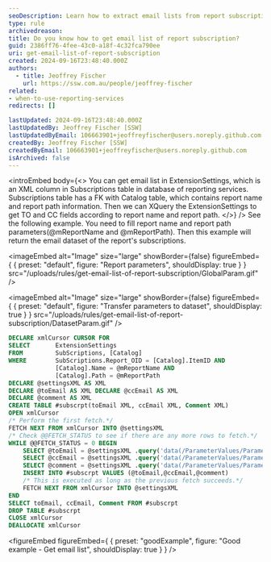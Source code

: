 ```yaml
---
seoDescription: Learn how to extract email lists from report subscriptions using SQL queries for effective reporting management
type: rule
archivedreason:
title: Do you know how to get email list of report subscription?
guid: 2386ff76-4fee-43c0-a18f-4c32fca790ee
uri: get-email-list-of-report-subscription
created: 2024-09-16T23:48:40.000Z
authors:
  - title: Jeoffrey Fischer
    url: https://ssw.com.au/people/jeoffrey-fischer
related:
- when-to-use-reporting-services
redirects: []

lastUpdated: 2024-09-16T23:48:40.000Z
lastUpdatedBy: Jeoffrey Fischer [SSW]
lastUpdatedByEmail: 106663901+jeoffreyfischer@users.noreply.github.com
createdBy: Jeoffrey Fischer [SSW]
createdByEmail: 106663901+jeoffreyfischer@users.noreply.github.com
isArchived: false
---
```


<introEmbed
  body={<>
You can get email list in ExtensionSettings, which is an XML column in Subscriptions table in database of reporting services. Subscriptions table has a FK with Catalog table, which contains report name and report path information. Then we can XQuery the ExtensionSettings to get TO and CC fields according to report name and report path.
  </>}
/>
See the following example. You need to fill report name and report path parameters(@mReportName and @mReportPath). Then this example will return the email dataset of the report's subscriptions.


<imageEmbed
  alt="Image"
  size="large"
  showBorder={false}
  figureEmbed={ {
    preset: "default",
    figure: "Report parameters",
    shouldDisplay: true
  } }
  src="/uploads/rules/get-email-list-of-report-subscription/GlobalParam.gif"
/>



<imageEmbed
  alt="Image"
  size="large"
  showBorder={false}
  figureEmbed={ {
    preset: "default",
    figure: "Transfer parameters to dataset",
    shouldDisplay: true
  } }
  src="/uploads/rules/get-email-list-of-report-subscription/DatasetParam.gif"
/>


```sql
DECLARE xmlCursor CURSOR FOR
SELECT       ExtensionSettings
FROM         SubScriptions, [Catalog]
WHERE        SubScriptions.Report_OID = [Catalog].ItemID AND
             [Catalog].Name = @mReportName AND
             [Catalog].Path = @mReportPath
DECLARE @settingsXML AS XML
DECLARE @toEmail AS XML DECLARE @ccEmail AS XML
DECLARE @comment AS XML
CREATE TABLE #subscrpt(toEmail XML, ccEmail XML, Comment XML)
OPEN xmlCursor
/* Perform the first fetch.*/
FETCH NEXT FROM xmlCursor INTO @settingsXML
/* Check @@FETCH_STATUS to see if there are any more rows to fetch.*/
WHILE @@FETCH_STATUS = 0 BEGIN
    SELECT @toEmail = @settingsXML .query('data(/ParameterValues/ParameterValue [Name = "TO"]/Value)')
    SELECT @ccEmail = @settingsXML .query('data(/ParameterValues/ParameterValue [Name = "CC"]/Value)')
    SELECT @comment = @settingsXML .query('data(/ParameterValues/ParameterValue [Name = "Comment"]/Value)')
    INSERT INTO #subscrpt VALUES (@toEmail,@ccEmail,@comment)
    /* This is executed as long as the previous fetch succeeds.*/
    FETCH NEXT FROM xmlCursor INTO @settingsXML
END
SELECT toEmail, ccEmail, Comment FROM #subscrpt
DROP TABLE #subscrpt
CLOSE xmlCursor
DEALLOCATE xmlCursor

```
<figureEmbed figureEmbed={ {
  preset: "goodExample",
  figure: "Good example - Get email list",
  shouldDisplay: true
} } />
